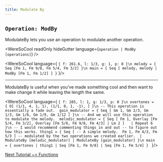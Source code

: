 ```yaml
---
title: Modulate By
---
```


## `Operation: ModBy` 
ModulateBy lets you use an operation to modulate another operation. 

<WereSoCool
  readOnly
  hideGutter
  language={`operation | ModBy [operations]`}
/>

<WereSoCool language={
`{ f: 261.6, l: 1/3, g: 1, p: 0 }\n
melody = {
  Seq [Fm 1, Fm 9/8, Fm 5/4, Fm 3/2]
}\n
main = {
  Seq [
    melody,
    melody
    | ModBy [Fm 1, Fm 1/2]
  ]
}`
}/>

---

ModulateBy is useful when you've made something cool
and then want to make change it while leaving the length
the same.

<WereSoCool language={
`{ f: 285, l: 1, g: 1/3, p: 0 }\n
overtones = {
  O[
    (1/1, 4, 1, 1),
    (1/1, 0, 1, -1),
  ]
}\n
-- This operation is essentially a fade out. 
gain_modulator = {
  Seq [
    Gm 1, Gm 2/3, Gm 1/3, Gm 1/6, Gm 1/9, Gm 1/12
  ]
}\n
-- And we will use this operation to modulate the melody. 
melodic_modulator = {
  Seq [
    Fm 1,
    Overlay [Fm 5/4, Fm 3/2],
    Overlay [Fm 5/6, Fm 9/8, Fm 4/3] | Lm 2
  ]  
  | Repeat 6
}\n
-- I would recommend commenting things in and out
-- to figure out how this works.
thing1 = {
  Seq [
    -- A simple melody. 
    Fm 1, Fm 4/3, Fm 5/3
  ]
  -- modulated by the two operations we created earlier. 
  | ModulateBy [melodic_modulator]
  | ModulateBy [gain_modulator]
}\n
main = {
  overtones
  | thing1
  | Seq [Fm 1, Fm 9/8]
  | Seq [Fm 1, Fm 5/4]
}
`
}/>

[Next Tutorial ~> Functions](/posts/functions)
